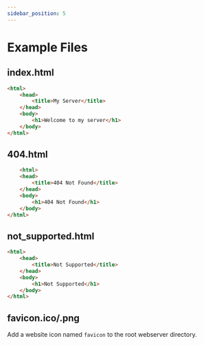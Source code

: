 ```yaml
---
sidebar_position: 5
---
```


# Example Files

## index.html
```html title="index.html"
<html>
    <head>
        <title>My Server</title>
    </head>
    <body>
        <h1>Welcome to my server</h1>
    </body>
</html>
```

## 404.html
```html title="404.html"
    <html>
    <head>
        <title>404 Not Found</title>
    </head>
    <body>
        <h1>404 Not Found</h1>
    </body>
</html>
```

## not_supported.html
```html title="not_supported.html"
<html>
    <head>
        <title>Not Supported</title>
    </head>
    <body>
        <h1>Not Supported</h1>
    </body>
</html>
```

## favicon.ico/.png

Add a website icon named `favicon` to the root webserver directory.